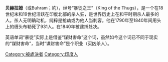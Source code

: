 {{unreferenced|time=2014-08-21T18:17:48+00:00}}
'''贝赫拉姆'''（{{lang-en|Thug Behram}}或Buhram；約{{bd|1765年||1840年}}），绰号“暴徒之王”（King of the Thugs），是一个在18世纪末和19世纪活跃在印度北部的杀人狂，是世界历史上在和平时期杀人最多的人。杀人无明确动机，纯粹是抢劫或为他人当刺客。他在1790年至1840年间用头上的缠头布勒死了931人。在1840年被逮捕处决。

英语单词“暴徒”实际上是借鉴“谋财害命”这个词，虽然如今这个词已不同于现实的“谋财害命”，当时“谋财害命”是个职业（买凶杀人）。

[[Category:被處決者|Category:被處決者]]
[[Category:印度人|Category:印度人]]